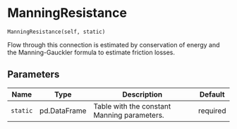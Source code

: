 # ManningResistance { #ribasim.ManningResistance }

`ManningResistance(self, static)`

Flow through this connection is estimated by conservation of energy and the
Manning-Gauckler formula to estimate friction losses.

## Parameters

| Name     | Type         | Description                                 | Default   |
|----------|--------------|---------------------------------------------|-----------|
| `static` | pd.DataFrame | Table with the constant Manning parameters. | required  |
